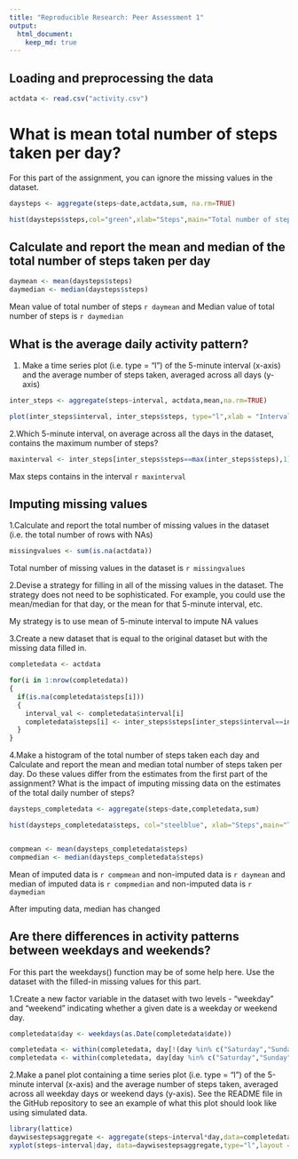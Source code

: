 ---
title: "Reproducible Research: Peer Assessment 1"
output: 
  html_document:
    keep_md: true
---


## Loading and preprocessing the data

```{r,echo=TRUE}
actdata <- read.csv("activity.csv")
```

# What is mean total number of steps taken per day?
For this part of the assignment, you can ignore the missing values in the dataset.

```{r,echo=TRUE}

daysteps <- aggregate(steps~date,actdata,sum, na.rm=TRUE)

hist(daysteps$steps,col="green",xlab="Steps",main="Total number of steps taken each day")

```

## Calculate and report the mean and median of the total number of steps taken per day

```{r,echo=TRUE}

daymean <- mean(daysteps$steps)
daymedian <- median(daysteps$steps)
```

Mean value of total number of steps `r daymean` and Median value of total number of steps is `r daymedian`


## What is the average daily activity pattern?

1. Make a time series plot (i.e. type = "l") of the 5-minute interval (x-axis) and the average number of steps taken, averaged across all days (y-axis)

```{r,echo=TRUE}
inter_steps <- aggregate(steps~interval, actdata,mean,na.rm=TRUE)

plot(inter_steps$interval, inter_steps$steps, type="l",xlab = "Interval", ylab="Steps", main="Time series plot of intervals")

```


2.Which 5-minute interval, on average across all the days in the dataset, contains the maximum number of steps?

```{r,echo=TRUE}
maxinterval <- inter_steps[inter_steps$steps==max(inter_steps$steps),1]

```

Max steps contains in the interval `r maxinterval`


## Imputing missing values

1.Calculate and report the total number of missing values in the dataset (i.e. the total number of rows with NAs)

```{r,echo=TRUE}

missingvalues <- sum(is.na(actdata))

```

Total number of missing values in the dataset is `r missingvalues`

2.Devise a strategy for filling in all of the missing values in the dataset. The strategy does not need to be sophisticated. For example, you could use the mean/median for that day, or the mean for that 5-minute interval, etc.

My strategy is to use mean of 5-minute interval to impute NA values

3.Create a new dataset that is equal to the original dataset but with the missing data filled in.

```{r,echo=TRUE}
completedata <- actdata

for(i in 1:nrow(completedata))
{
  if(is.na(completedata$steps[i]))
  {
    interval_val <- completedata$interval[i]
    completedata$steps[i] <- inter_steps$steps[inter_steps$interval==interval_val]
  }
}

```


4.Make a histogram of the total number of steps taken each day and Calculate and report the mean and median total number of steps taken per day. Do these values differ from the estimates from the first part of the assignment? What is the impact of imputing missing data on the estimates of the total daily number of steps?

```{r,echo=TRUE}

daysteps_completedata <- aggregate(steps~date,completedata,sum)

hist(daysteps_completedata$steps, col="steelblue", xlab="Steps",main="Total number of steps taken each day on Imputed Data")


compmean <- mean(daysteps_completedata$steps)
compmedian <- median(daysteps_completedata$steps)
```

Mean of imputed data is `r compmean` and non-imputed data is `r daymean` and median of imputed data is `r compmedian` and non-imputed data is `r daymedian`

After imputing data, median has changed

## Are there differences in activity patterns between weekdays and weekends?

For this part the weekdays() function may be of some help here. Use the dataset with the filled-in missing values for this part.

1.Create a new factor variable in the dataset with two levels - "weekday" and "weekend" indicating whether a given date is a weekday or weekend day.

```{r,echo=TRUE}
completedata$day <- weekdays(as.Date(completedata$date))

completedata <- within(completedata, day[!(day %in% c("Saturday","Sunday"))] <- "weekday")
completedata <- within(completedata, day[day %in% c("Saturday","Sunday")] <- "weekend")

```

2.Make a panel plot containing a time series plot (i.e. type = "l") of the 5-minute interval (x-axis) and the average number of steps taken, averaged across all weekday days or weekend days (y-axis). See the README file in the GitHub repository to see an example of what this plot should look like using simulated data.

```{r,echo=TRUE}
library(lattice)
daywisestepsaggregate <- aggregate(steps~interval*day,data=completedata,mean)
xyplot(steps~interval|day, data=daywisestepsaggregate,type="l",layout =c(1,2),xlab="Interval",ylab="Steps", main="Avg Steps per interval across Weekdays and weekends")

```
